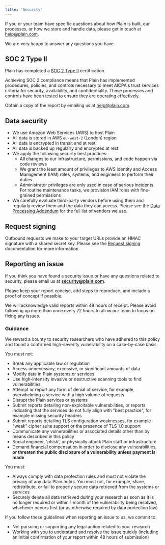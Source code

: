 ```yaml
---
title: 'Security'
---
```


If you or your team have specific questions about how Plain is built, our processes, or how we store and handle data, please get in touch at help@plain.com.

We are very happy to answer any questions you have.

## SOC 2 Type II

Plain has completed a [SOC 2 Type II](https://www.aicpa-cima.com/topic/audit-assurance/audit-and-assurance-greater-than-soc-2) certification.

Achieving SOC 2 compliance means that Plain has implemented procedures, policies, and controls necessary to meet AICPA's trust services criteria for security, availability, and confidentiality. These processes and controls have been tested to ensure they are operating effectively.

Obtain a copy of the report by emailing us at [help@plain.com](mailto:help@plain.com).

## Data security

- We use Amazon Web Services (AWS) to host Plain
- All data is stored in AWS `eu-west-2` (London) region
- All data is encrypted in transit and at rest
- All data is backed up regularly and encrypted at rest
- We apply the following security best practices:
  - All changes to our infrastructure, permissions, and code happen via code reviews
  - We grant the least amount of privileges to AWS Identity and Access Management (IAM) roles, systems, and engineers to perform their duties
  - Administrator privileges are only used in case of serious incidents. For routine maintenance tasks, we provision IAM roles with fine-grained permissions
- We carefully evaluate third-party vendors before using them and regularly review them and the data they can access. Please see the [Data Processing Addendum](https://www.plain.com/legal/dpa/) for the full list of vendors we use.

## Request signing

Outbound requests we make to your target URLs provide an HMAC signature with a shared secret key. Please see the [Request signing](/api-reference/request-signing) documentation for more information.

## Reporting an issue

If you think you have found a security issue or have any questions related to security, please email us at **[security@plain.com](mailto:security@plain.com)**.

Please keep your report concise, add steps to reproduce, and include a proof of concept if possible.

We will acknowledge valid reports within 48 hours of receipt. Please avoid following up more than once every 72 hours to allow our team to focus on fixing any issues.

### Guidance

We reward a bounty to security researchers who have adhered to this policy and found a confirmed high-severity vulnerability on a case-by-case basis.

You must not:

- Break any applicable law or regulation
- Access unnecessary, excessive, or significant amounts of data
- Modify data in Plain systems or services
- Use high-intensity invasive or destructive scanning tools to find vulnerabilities
- Attempt or report any form of denial of service, for example, overwhelming a service with a high volume of requests
- Disrupt the Plain services or systems
- Submit reports detailing non-exploitable vulnerabilities, or reports indicating that the services do not fully align with "best practice", for example missing security headers
- Submit reports detailing TLS configuration weaknesses, for example "weak" cipher suite support or the presence of TLS 1.0 support
- Communicate any vulnerabilities or associated details other than by means described in this policy
- Social engineer, 'phish', or physically attack Plain staff or infrastructure
- Demand financial compensation in order to disclose any vulnerabilities, **or threaten the public disclosure of a vulnerability unless payment is made**

You must:

- Always comply with data protection rules and must not violate the privacy of any data Plain holds. You must not, for example, share, redistribute, or fail to properly secure data retrieved from the systems or services
- Securely delete all data retrieved during your research as soon as it is no longer required or within 1 month of the vulnerability being resolved, whichever occurs first (or as otherwise required by data protection law)

If you follow these guidelines when reporting an issue to us, we commit to:

- Not pursuing or supporting any legal action related to your research
- Working with you to understand and resolve the issue quickly (including an initial confirmation of your report within 48 hours of submission)